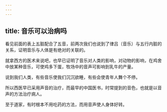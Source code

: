 ```yaml
---
---
---
```

title: 音乐可以治病吗
---




看见前面的表上五脏配合了五音，前两次我们也说到了律吕（音乐）与五行内脏的关系，证明音乐与人体是有绝对的关联的。

就拿西方的医术来说吧，也早已证明了音乐对人类的影响，对动物的影响，在鸡舍中放某种音乐，可使鸡多下蛋，牧场中的音声可影响到乳牛的产量。

说到我们人类，有些音乐使我们沉沉欲睡，有些会使青年人舞个不停。

所以西医早已采用声音的治疗，而最早的中国医书，时常提到的音色，也就是以音声的方法治疗病人。

至于道家，有时根本不用吃药的方法，而用音声使人身体好转。